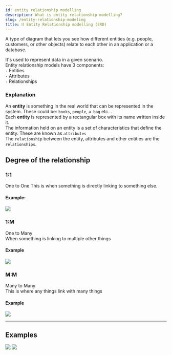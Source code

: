 ```yaml
---
id: entity relationship modelling
description: What is entity relationship modelling?
slug: /entity-relationship-modeling
title: ⛓ Entity Relationship modelling (ERD)
---
```


A type of diagram that lets you see how different entities (e.g. people, customers, or other objects) relate to each other in an application or a database.


It's used to represent data in a given scenario. <br />
Entity relationship models have 3 components: <br />
`-` Entities <br />
`-` Attributes <br />
`-` Relationships <br />


### Explanation

An **entity** is something in the real world that can be represented in the system. These could be: `books`, `people`, `a bag` etc... <br />
Each **entity** is represented by a rectangular box with its name written inside it. <br />
The information held on an entity is a set of characteristics that define the entity. These are known as `attributes` <br />
The `relationship` between the entity, attributes and other entities are the `relationships`.

## Degree of the relationship

### 1:1
One to One
This is when something is directly linking to something else. 

#### Example:
![](/img/1to1.png)

### 1:M
One to Many <br />
When something is linking to multiple other things

#### Example
![](/img/1tom.png)

### M:M
Many to Many <br />
This is where any things link with many things

#### Example
![](/img/mtom.png)


---

## Examples
![](/img/erd-ex1.png)
![](/img/erd-ex2.png)